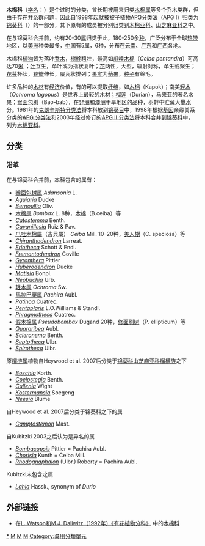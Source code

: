 {{noteTA
|1=zh:榴槤; zh-hans:榴梿; zh-hant:榴槤; zh-cn:榴莲; zh-sg:榴梿;
}}
{{Automatic Taxobox
| taxon = Bombacaceae
| image = SenegalBaobab.jpg 
| image_caption = [[猴面包树|猴面包树]] (''Adansonia digitata'') 
| authority = [[Carl_Sigismund_Kunth|Kunth]], 1822</small><br>= [[Malvaceae|Malvaceae]] <br><small>Juss., 1789
| subdivision_ranks = [[属|属]]
| subdivision = 
参见正文
}}

'''木棉科'''（[[学名|学名]]：{{lang|la|Bombacaceae}}）是个过时的分类，曾长期被用来归类[[木棉属|木棉属]]等多个乔木类群，但由于存在[[并系群|并系群]]问题，因此自1998年起就被[[被子植物APG分类法|被子植物APG分类法]]（APG I）归类为[[锦葵科|锦葵科]]（{{lang|la|Malvaceae}}）的一部分，其下原有的成员被分别归类到[[木棉亚科|木棉亚科]]、[[山芝麻亚科|山芝麻亚科]]之中。

在与锦葵科合并前，约有20-30[[属|属]]归类于此，180-250余[[种|种]]，广泛分布于全球[[热带|热带]]地区，以[[美洲|美洲]]种类最多，[[中国|中国]]有5属，6种，分布在[[云南|云南]]、[[广东|广东]]和[[广西|广西]]各地。

木棉科[[植物|植物]]皆为落叶[[乔木|乔木]]，[[茎|樹幹]]粗壮，最高如[[爪哇木棉|爪哇木棉]]（''Ceiba pentandra''）可高达70[[米_(單位)|米]] ；[[叶|叶]]互生，单叶或为指状复叶；[[花|花]]两性，大型，辐射对称，单生或聚生；[[花萼|花萼]]杯状，[[花瓣|花瓣]]伸长，覆瓦状排列；[[果实|果实]]为[[蒴果|蒴果]]，[[种子|种子]]有绵毛。

许多品种的[[木材|木材]]有[[经济|经济]]价值，有的可以提取[[纤维|纤维]]，如[[木棉|木棉]]（Kapok）；南美[[轻木|轻木]]（''Ochroma lagopus''）是世界上最轻的木材；[[榴莲|榴莲]]（Durian），马来亚的著名水果；[[猴面包树|猴面包树]]（Bao-bab），在[[非洲|非洲]]和[[澳洲|澳洲]]干旱地区的品种，树幹中贮藏大量[[水|水]]分。1981年的[[克朗奎斯特分类法|克朗奎斯特分类法]]将本科放到[[锦葵目|锦葵目]]中，1998年根据[[基因|基因]]亲缘关系分类的[[APG_分类法|APG 分类法]]和2003年经过修订的[[APG_II_分类法|APG II 分类法]]将本科合并到[[锦葵科|锦葵科]]中，列为[[木棉亚科|木棉亚科]]。

==分类==
===沿革===
在与锦葵科合并前，本科包含的属有：
*[[猴面包树属|猴面包树属]] ''Adansonia'' L.
*''[[Aguiaria|Aguiaria]]'' Ducke
*''[[Bernoullia|Bernoullia]]'' Oliv.
*[[木棉属|木棉属]] ''Bombax'' L. 8种，[[木棉|木棉]]（B.ceiba）等
*''[[Catostemma|Catostemma]]'' Benth.
*''[[Cavanillesia|Cavanillesia]]'' Ruiz & Pav.
*[[爪哇木棉屬|爪哇木棉屬]]（吉貝屬） ''Ceiba'' Mill. 10–20种，[[美人樹|美人樹]]（C. speciosa）等
*''[[Chiranthodendron|Chiranthodendron]]'' Larreat. 
*''[[Eriotheca|Eriotheca]]'' Schott & Endl.
*''[[Fremontodendron|Fremontodendron]]'' Coville 
*''[[Gyranthera|Gyranthera]]'' Pittier
*''[[Huberodendron|Huberodendron]]'' Ducke
*''[[Matisia|Matisia]]'' Bonpl.
*''[[Neobuchia|Neobuchia]]'' Urb.
*[[轻木属|轻木属]] ''Ochroma'' Sw.
*[[馬拉巴栗属|馬拉巴栗属]] ''Pachira'' Aubl.
*''[[Patinoa|Patinoa]]'' [[Cuatrec.|Cuatrec.]]
*''[[Pentaplaris|Pentaplaris]]'' L.O.Williams & Standl. 
*''[[Phragmotheca|Phragmotheca]]'' Cuatrec.
*[[假木棉属|假木棉属]] ''Pseudobombax'' Dugand 20种，[[修面刷树|修面刷树]]（P. ellipticum）等
*''[[Quararibea|Quararibea]]'' Aubl. 
*''[[Scleronema|Scleronema]]'' Benth.
*''[[Septotheca|Septotheca]]'' Ulbr.
*''[[Spirotheca|Spirotheca]]'' Ulbr.

原[[榴梿属|榴梿属]]植物自Heywood et al. 2007后分类于[[锦葵科|锦葵科]][[山芝麻亚科|山芝麻亚科]][[榴槤族|榴槤族]]之下
*''[[Boschia|Boschia]]'' Korth. 
*''[[Coelostegia|Coelostegia]]'' Benth. 
*''[[Cullenia|Cullenia]]'' Wight 
*''[[Kostermansia|Kostermansia]]'' Soegeng
*''[[Neesia|Neesia]]'' Blume

自Heywood et al. 2007后分类于锦葵科之下的属
*''[[Camptostemon|Camptostemon]]'' Mast.

自Kubitzki 2003之后认为是异名的属
*''[[Bombacopsis|Bombacopsis]]'' Pittier = Pachira Aubl.
*''[[Chorisia|Chorisia]]'' Kunth = Ceiba Mill.
*''[[Rhodognaphalon|Rhodognaphalon]]'' (Ulbr.) Roberty = Pachira Aubl.

Kubitzki未包含之属
*''[[Lahia|Lahia]]'' Hassk., synonym of ''Durio''

== 外部链接 ==
*在[http://delta-intkey.com/angio/ L. Watson和M.J. Dallwitz（1992年）《有花植物分科》] {{Wayback|url=http://delta-intkey.com/angio/ |date=20070103200438 }}中的[http://delta-intkey.com/angio/www/bombacac.htm 木棉科] {{Wayback|url=http://delta-intkey.com/angio/www/bombacac.htm |date=20101213041459 }}
{{Taxonbar|from=Q2006755}}

[[Category:木棉科|*]]
[[Category:植物科名|M]]
[[Category:_锦葵目|M]]
[[Category:_1822年描述的分类群|M]]
[[Category:棄用分類單元|Category:棄用分類單元]]